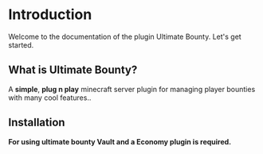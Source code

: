 # Introduction
 
Welcome to the documentation of the plugin Ultimate Bounty. Let's get started.

## What is Ultimate Bounty?

A **simple**, **plug n play** minecraft server plugin for managing player bounties with many cool features..

## Installation

**For using ultimate bounty Vault and a Economy plugin is required.**
